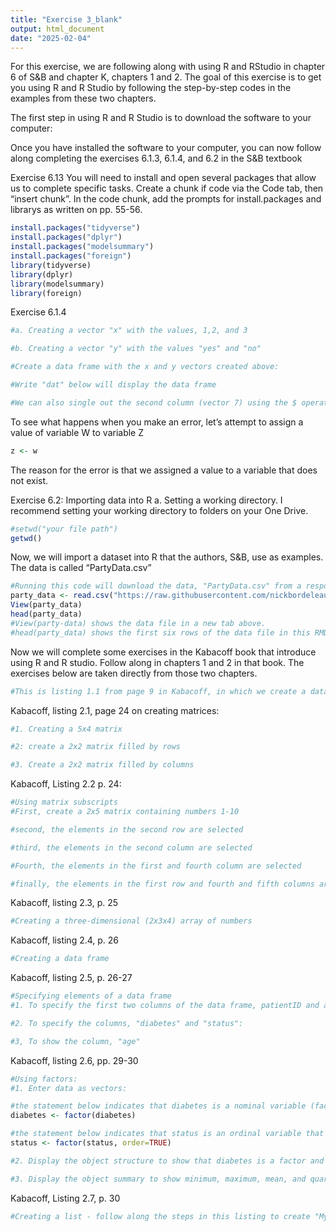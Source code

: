 ```yaml
---
title: "Exercise 3_blank"
output: html_document
date: "2025-02-04"
---
```


For this exercise, we are following along with using R and RStudio in chapter 6 of S&B and chapter K, chapters 1 and 2. The goal of this exercise is to get you using R and R Studio by following the step-by-step codes in the examples from these two chapters.

The first step in using R and R Studio is to download the software to your computer:

Once you have installed the software to your computer, you can now follow along completing the exercises 6.1.3, 6.1.4, and 6.2 in the S&B textbook

Exercise 6.13
You will need to install and open several packages that allow us to complete specific tasks. Create a chunk if code via the Code tab, then "insert chunk". In the code chunk, add the prompts for install.packages and librarys as written on pp. 55-56.

```r
install.packages("tidyverse")
install.packages("dplyr")
install.packages("modelsummary")
install.packages("foreign")
library(tidyverse)
library(dplyr)
library(modelsummary)
library(foreign)
```

Exercise 6.1.4
```r
#a. Creating a vector "x" with the values, 1,2, and 3

#b. Creating a vector "y" with the values "yes" and "no"

#Create a data frame with the x and y vectors created above:

#Write "dat" below will display the data frame

#We can also single out the second column (vector 7) using the $ operator


```

To see what happens when you make an error, let's attempt to assign a value of variable W to variable Z
```r
z <- w
```
The reason for the error is that we assigned a value to a variable that does not exist.

Exercise 6.2: Importing data into R
a. Setting a working directory. I recommend setting your working directory to folders on your One Drive.
```r
#setwd("your file path")
getwd()
```

Now, we will import a dataset into R that the authors, S&B, use as examples. The data is called "PartyData.csv"
```r
#Running this code will download the data, "PartyData.csv" from a respository on the web.
party_data <- read.csv("https://raw.githubusercontent.com/nickbordeleau/QMSS/main/PartyData.csv")
View(party_data)
head(party_data)
#View(party-data) shows the data file in a new tab above.
#head(party_data) shows the first six rows of the data file in this RMD document.
```

Now we will complete some exercises in the Kabacoff book that introduce using R and R studio. Follow along in chapters 1 and 2 in that book. The exercises below are taken directly from those two chapters.
```r
#This is listing 1.1 from page 9 in Kabacoff, in which we create a database with two variables (age and weight)

```

Kabacoff, listing 2.1, page 24 on creating matrices:
```r
#1. Creating a 5x4 matrix

```

```r
#2: create a 2x2 matrix filled by rows

```

```r
#3. Create a 2x2 matrix filled by columns

```

Kabacoff, Listing 2.2 p. 24:
```r
#Using matrix subscripts
#First, create a 2x5 matrix containing numbers 1-10

#second, the elements in the second row are selected

#third, the elements in the second column are selected

#Fourth, the elements in the first and fourth column are selected

#finally, the elements in the first row and fourth and fifth columns are selected

```

Kabacoff, listing 2.3, p. 25
```r
#Creating a three-dimensional (2x3x4) array of numbers

```

Kabacoff, listing 2.4, p. 26
```r
#Creating a data frame

```

Kabacoff, listing 2.5, p. 26-27
```r
#Specifying elements of a data frame
#1. To specify the first two columns of the data frame, patientID and age

#2. To specify the columns, "diabetes" and "status":

#3, To show the column, "age"

```

Kabacoff, listing 2.6, pp. 29-30
```r
#Using factors:
#1. Enter data as vectors:

#the statement below indicates that diabetes is a nominal variable (factor variable)
diabetes <- factor(diabetes)

#the statement below indicates that status is an ordinal variable that R treats as a factor in an ordered sequence.
status <- factor(status, order=TRUE)

#2. Display the object structure to show that diabetes is a factor and status is an ordered factor

#3. Display the object summary to show minimum, maximum, mean, and quartiles for continuous variable age and frequency counts for categorical variables, diabetes and status

```

Kabacoff, Listing 2.7, p. 30
```r
#Creating a list - follow along the steps in this listing to create "My First List"
```
